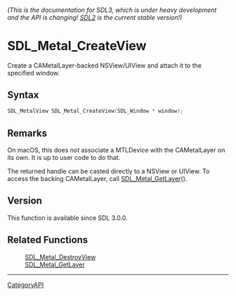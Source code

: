 ====== (This is the documentation for SDL3, which is under heavy development and the API is changing! [https://wiki.libsdl.org/ SDL2] is the current stable version!) ======
= SDL_Metal_CreateView =

Create a CAMetalLayer-backed NSView/UIView and attach it to the specified window.

== Syntax ==

<syntaxhighlight lang='c'>
SDL_MetalView SDL_Metal_CreateView(SDL_Window * window);
</syntaxhighlight>

== Remarks ==

On macOS, this does ''not'' associate a MTLDevice with the CAMetalLayer on
its own. It is up to user code to do that.

The returned handle can be casted directly to a NSView or UIView. To access
the backing CAMetalLayer, call [[SDL_Metal_GetLayer]]().

== Version ==

This function is available since SDL 3.0.0.

== Related Functions ==

:[[SDL_Metal_DestroyView]]
:[[SDL_Metal_GetLayer]]

----
[[CategoryAPI]]


